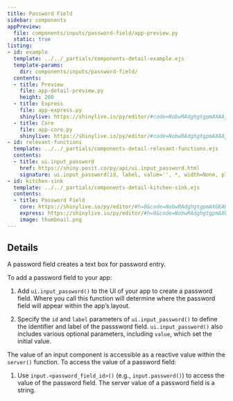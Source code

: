 ```yaml
---
title: Password Field
sidebar: components
appPreview:
  file: components/inputs/password-field/app-preview.py
  static: true
listing:
- id: example
  template: ../../_partials/components-detail-example.ejs
  template-params:
    dir: components/inputs/password-field/
  contents:
  - title: Preview
    file: app-detail-preview.py
    height: 200
  - title: Express
    file: app-express.py
    shinylive: https://shinylive.io/py/editor/#code=NobwRAdghgtgpmAXAAjFADugdOgnmAGlQGMB7CAFzkqVQDMAnUmZAZwAsBLCXZTmdKQYVkDagBM4DADoRGzNlx5Y4AD3RjWrPgKEju6AK4UihzrIsQzWA8YD66KFoDuQ8QAppYRy7deiXgAKTqyuDOL+yF4wuD6hbgCMXgCUyMgAxMgAPFmWsgACYhCSDFhUqhSyknTIAG5QADaGcO7JiLJpaWIUhgwQfBBGFDghYR7JsoSoFLEIKGDlFGAAvgC6QA
  - title: Core
    file: app-core.py
    shinylive: https://shinylive.io/py/editor/#code=NobwRAdghgtgpmAXAAjFADugdOgnmAGlQGMB7CAFzkqVQDMAnUmZAZwAsBLCXZTmdKQYVkAQUxEG1ACZwGRAK6cAOhFUZ0AfSXIAvMiU4oAczia6AGyXSAFKuQODnLN3QKKm9FFasA7kNtlMC8ffwZpIKIggAVvPwDI5CCYXBD48IBGIIBKImQAYmQAHiL7R0NSdzcPKgAPDwA3OQAjKAp+OzAGqCs4HIJVbNVhiFk6NjkmhhtXdyJKimqiVjgfTnJsxDKHAAEpUbksOopt5DHkbt6bTdPHZCkKBQYIPghqo1CA65H1TD0xTA2DTaTjLSZyIYQQioCipBAoMDHMAAXwAukA
- id: relevant-functions
  template: ../../_partials/components-detail-relevant-functions.ejs
  contents:
  - title: ui.input_password
    href: https://shiny.posit.co/py/api/ui.input_password.html
    signature: ui.input_password(id, label, value='', *, width=None, placeholder=None)
- id: kitchen-sink
  template: ../../_partials/components-detail-kitchen-sink.ejs
  contents:
  - title: Password Field
    core: https://shinylive.io/py/editor/#h=0&code=NobwRAdghgtgpmAXGKAHVA6VBPMAaMAYwHsIAXOcpMAMwCdiYACAZwAsBLCbJjmVYnTJMAgujxM6cKITIcAbnAlSIAEzh0JAVw4AdCPoDETACJwaXOEzJsrAVQCS+tKgD6OpgF4mOrFADmcK40ADY6qgAU+kwxTMYAwlB0qkwk5FCWdNGxvoRJkdmxORwYecmutlDqdFFgAApQLCwA7oIpDhCoWsIAogAesKghcLpgAJR4hUVxTPFSUBRMqI0tbbyd3VNFvlxdZK7LTa3JURDT57yqnqOozaqjk2cXRSFQAEZwIddgPeQaTA0jm0HlsLvIoGE4N91DQoFoQmQAIwAJgAzCCns8Ys0OKobN9UQAGQmoPoYrGxIYyOBsYgharfAAq2FQVmwxC0dCWK2OKVsUnJFwmoJixgA8t09kwaIJuUDkkxhhB-DYRT4ShyyHtXBQ+mRaodVuUlSq2KNhZjpuLJd1pbKYI0ANZwFKG3lq3ya7W6-U3HltVwOljO+7jR7PYwiWQcUhMN7dMikFgekq7bquGRyUiueNkRMQU4UmK476EYZJA53B6K96fb7xctcwFG0MSMsrVzfN5kCAAWlUUGVGlGaotzx2G32mZjEBzCdIhaLJdG7GIzVcJtV+BrHy+owAyrTmkwADKUU3V9tNTujbt91B0PhJbAjy1FMexMb6L8GX-GMwWBAVg2FYLAaIoWRqOYrDgRoERpmQEhet0EhgU0M5jIgUzGIea6pJyKjCAhirnqqloAALIWQUzkSo1QYD6UwwnKLYbqRbARJhaq3Ck3gIVgdycWqHA0EwEDEMIPFYW+FxSGQnJnKMAByxAsbyTCUBQUihmqckKdKozNupm5sIgTAgEqEQ8WMAC+qRsEkmYaMmYD6NhTC4ceQYhmpwIUVRNF0RoDFwHqTHQW6AbeS6nHSc8PFeOsewCZEP7PCJYkSUsdxxUWel0IprmuTJMT5WcNCjAAsk6Lq+ckZkgAA5AAVI1TDNSRBbWTZr7uSIqgpOYNBwLI1iqWW0hcpFySBdI0aKBgQ0jdRFHzPNcCLYo5DwZOpSNpWqhpbEzGuLFKYYFoqADhQBz+icNxVtu4KQt85puX+szzIsg4pGV1i2EwLjOOgiViKgEQuO4HCobBdA-mANkALpAA
    express: https://shinylive.io/py/editor/#h=0&code=NobwRAdghgtgpmAXGKAHVA6VBPMAaMAYwHsIAXOcpMAMwCdiYACAZwAsBLCbJjmVYnTJM6cKITIcAbnAA6Eeo1aduGOAA9Uoli179BwrqgCuZPE2MdzoiABM4defIDETAMpxhqKAHM4TSTIAGzkISyxfOAB9YlQyFgAKGmMgoKiAdw5bMjYAXgAVOmM4AEonCEyciw4MQig6WwSSxHkmNura+tsotjF7OgTZMAAFKB10wVsmAEkIE2EAUXVYVBChsohW9tcAYVEoCiZvccneOdMttvCjUyjjlgmGwYh2195bXKHUdNshvEu3kEoAAjOBBT5gBbkBxMUYnBp-AGvKRQILFCH2GhQFJkACMACYAMyIl5vNqZbJ5IaEgAMNNQ6hJZLaq3EcDYxCC-Qh+WwqH82GIxjoRzGD1OvVETPaGwBrjcHPSTEIwpshnOwhCEB8OQBAAEbP0MBR1GQAZjRfDulqdWwmi1SWTvlNcmd5lgfk0ke0ODQmBBiF4fg7mW9RGRhS8hgA5YiW8UNJiUCiiX5gb1tcORpg0IZwhNTG05RBMEBahLOkoAX2VbHq4hTLCG5Ve8sVTBgYwA1nApvdHr9HUwDZQjSazUOLf3JlFOywe41mhmjj8mK6bmQPYvl77-YGV7YQ6H2lm6FH0+mh69Ty9c2AALLd3vxgclkAAcgAVO+mJ+mOXKyrZtNiHVwAEFbCmFhGH8BsOFIJhgVMMhSCbIdrg1KI4NIKIkLIFCIASLIIUIEJ6juH4-n-EEwQhHYyJFfMByo0ixSiCFgTICAAFpbCgbUHHWFt2gw+YsIkeCIFw5DSCIj4hnYYh0iiIs2CooFQXBIYFSUpgABlKFtFigR0dihk4nitD4epsCEkCXCYCCpjgGgaDgCQAjjUixBFacEQgEc4JkNRXPcidAok4K4BkcgiI1WoGIo2wNgtKJ7QBcJjFQPiKDuMUB0GMBnSolE0TgCE7LAKsAF0gA
    image: thumbnail.png
---
```


:::{#example}
:::

:::{#relevant-functions}
:::

## Details

A password field creates a text box for password entry.

To add a password field to your app:

  1. Add `ui.input_password()` to the UI of your app to create a password field. Where you call this function will determine where the password field will appear within the app's layout.

  2. Specify the `id` and `label` parameters of `ui.input_password()` to define the identifier and label of the passsword field. `ui.input_password()` also includes various optional parameters, including `value`, which set the initial value.

The value of an input component is accessible as a reactive value within the `server()` function. To access the value of a password field:

  1. Use `input.<password_field_id>()` (e.g., `input.password()`) to access the value of the password field. The server value of a password field is a string.
